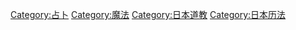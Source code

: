 [[Category:占卜|Category:占卜]]
[[Category:魔法|Category:魔法]]
[[Category:日本道教|Category:日本道教]]
[[Category:日本历法|Category:日本历法]]